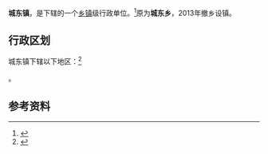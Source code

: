 {{中国乡级行政区|21/12/82/201/000}}

'''城东镇'''，是{{PRC admin/fullname|21/12/82/201/000|3}}下辖的一个[[乡镇|乡镇]]级行政单位。<ref>{{PRC admin/ref sgc|{{PRC admin/parent|21/12/82/201/000}}}}</ref>原为'''城东乡'''，2013年撤乡设镇。

== 行政区划 ==
城东镇下辖以下地区：<ref>{{PRC admin/ref sgc|21/12/82/201/000}}</ref>

{{PRC admin/children|21/12/82/201/000}}。

== 参考资料 ==

{{reflist}}

{{PRC admin/navcat|21/12/82/201/000}}
{{辽宁行政区划小作品}}